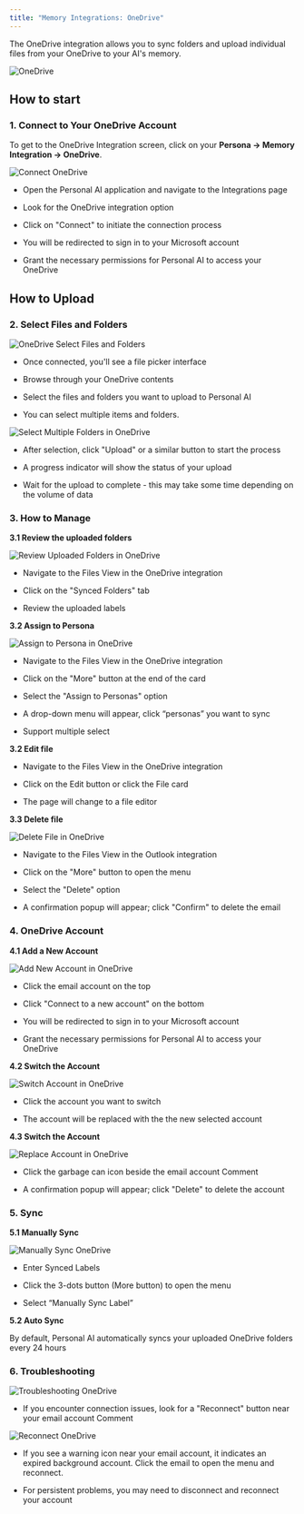 ```yaml
---
title: "Memory Integrations: OneDrive"
---
```




The OneDrive integration allows you to sync folders and upload individual files from your OneDrive to your AI's memory.

<img alt="OneDrive" classname="block dark:hidden" src="/images/onedrive-1.gif" />

## How to start

### 1. Connect to Your OneDrive Account

To get to the OneDrive Integration screen, click on your **Persona -> Memory Integration -> OneDrive**.

<img alt="Connect OneDrive" classname="block dark:hidden" src="/images/onedrive-2.png" />

* Open the Personal AI application and navigate to the Integrations page

* Look for the OneDrive integration option

* Click on "Connect" to initiate the connection process

* You will be redirected to sign in to your Microsoft account

* Grant the necessary permissions for Personal AI to access your OneDrive

## How to Upload

### 2. Select Files and Folders

<img alt="OneDrive Select Files and Folders" classname="block dark:hidden" src="/images/onedrive-3.png" />

* Once connected, you'll see a file picker interface

* Browse through your OneDrive contents

* Select the files and folders you want to upload to Personal AI

* You can select multiple items and folders.

<img alt="Select Multiple Folders in OneDrive" classname="block dark:hidden" src="/images/onedrive-4.png" />

* After selection, click "Upload" or a similar button to start the process

* A progress indicator will show the status of your upload

* Wait for the upload to complete - this may take some time depending on the volume of data

### 3. How to Manage

**3.1 Review the uploaded folders**

<img alt="Review Uploaded Folders in OneDrive" classname="block dark:hidden" src="/images/onedrive-5.png" />

* Navigate to the Files View in the OneDrive integration⁠⁠

* Click on the "Synced Folders" tab

* Review the uploaded labels

**3.2 Assign to Persona**

<img alt="Assign to Persona in OneDrive" classname="block dark:hidden" src="/images/onedrive-6.png" />

* Navigate to the Files View in the OneDrive integration⁠⁠

* Click on the "More" button at the end of the card

* Select the "Assign to Personas" option⁠⁠

* A drop-down menu will appear, click “personas” you want to sync

* Support multiple select

**3.2 Edit file**

* Navigate to the Files View in the OneDrive integration⁠⁠

* Click on the Edit button or click the File card

* The page will change to a file editor

**3.3 Delete file**

<img alt="Delete File in OneDrive" classname="block dark:hidden" src="/images/onedrive-7.png" />

* Navigate to the Files View in the Outlook integration⁠⁠

* Click on the "More" button to open the menu⁠⁠

* Select the "Delete" option⁠⁠

* A confirmation popup will appear; click "Confirm" to delete the email⁠

### 4. OneDrive Account

**4.1 Add a New Account**

<img alt="Add New Account in OneDrive" classname="block dark:hidden" src="/images/onedrive-8.png" />

* Click the email account on the top

* Click "Connect to a new account" on the bottom

* You will be redirected to sign in to your Microsoft account

* Grant the necessary permissions for Personal AI to access your OneDrive

**4.2 Switch the Account**

<img alt="Switch Account in OneDrive" classname="block dark:hidden" src="/images/onedrive-9.png" />

* Click the account you want to switch

* The account will be replaced with the the new selected account

**4.3 Switch the Account**

<img alt="Replace Account in OneDrive" classname="block dark:hidden" src="/images/onedrive-10.png" />

* Click the garbage can icon beside the email account
  Comment

* A confirmation popup will appear; click "Delete" to delete the account

### 5. Sync

**5.1 Manually Sync**

<img alt="Manually Sync OneDrive" classname="block dark:hidden" src="/images/onedrive-11.png" />

* Enter Synced Labels

* Click the 3-dots button (More button) to open the menu

* Select “Manually Sync Label”

**5.2 Auto Sync**

By default, Personal AI automatically syncs your uploaded OneDrive folders every 24 hours

### 6. Troubleshooting[](#id-6.-troubleshooting)

<img alt="Troubleshooting OneDrive" classname="block dark:hidden" src="/images/onedrive-12.png" />

* If you encounter connection issues, look for a "Reconnect" button near your email account
  Comment

<img alt="Reconnect OneDrive" classname="block dark:hidden" src="/images/onedrive-13.png" />

* If you see a warning icon near your email account, it indicates an expired background account. Click the email to open the menu and reconnect.

* For persistent problems, you may need to disconnect and reconnect your account
